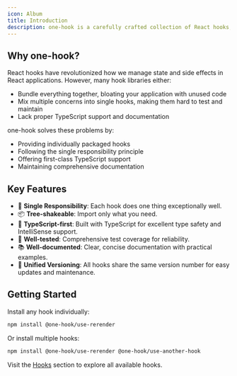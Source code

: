 ```yaml
---
icon: Album
title: Introduction
description: one-hook is a carefully crafted collection of React hooks, where each hook does one thing and does it well. Following the Unix philosophy of modularity, each hook is independently packaged and can be installed separately, ensuring minimal bundle size and maximum flexibility.
---
```


## Why one-hook?

React hooks have revolutionized how we manage state and side
effects in React applications. However, many hook libraries either:

- Bundle everything together, bloating your application with unused code
- Mix multiple concerns into single hooks, making them hard to test and maintain
- Lack proper TypeScript support and documentation

one-hook solves these problems by:

- Providing individually packaged hooks
- Following the single responsibility principle
- Offering first-class TypeScript support
- Maintaining comprehensive documentation

## Key Features

- 🎯 **Single Responsibility**: Each hook does one thing exceptionally well.
- 📦 **Tree-shakeable**: Import only what you need.
- 💪 **TypeScript-first**: Built with TypeScript for excellent type safety and IntelliSense support.
- 🧪 **Well-tested**: Comprehensive test coverage for reliability.
- 📚 **Well-documented**: Clear, concise documentation with practical examples.
- 🔄 **Unified Versioning**: All hooks share the same version number for easy updates and maintenance.

## Getting Started

Install any hook individually:

```bash
npm install @one-hook/use-rerender
```

Or install multiple hooks:

```bash
npm install @one-hook/use-rerender @one-hook/use-another-hook
```

Visit the [Hooks](/hooks) section to explore all available hooks.
